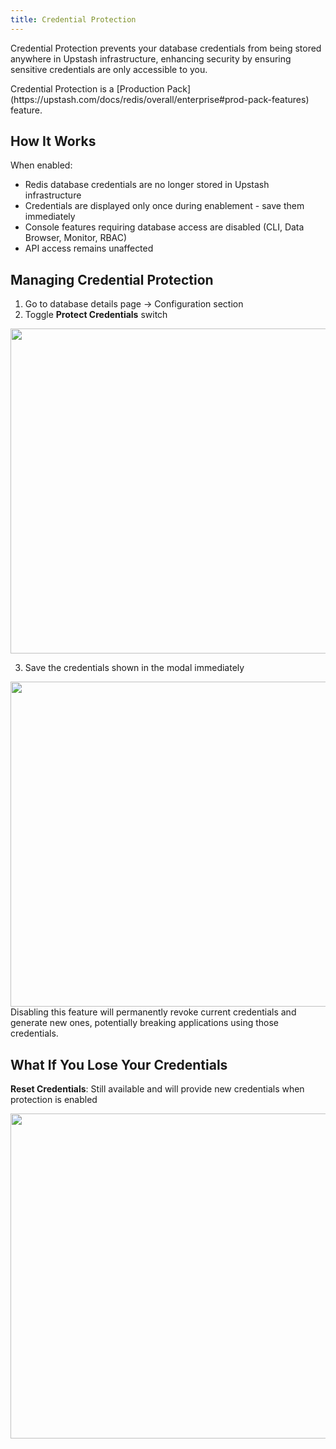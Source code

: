 ```yaml
---
title: Credential Protection
---
```


Credential Protection prevents your database credentials from being stored anywhere in Upstash infrastructure, enhancing security by ensuring sensitive credentials are only accessible to you.

<Note>
  Credential Protection is a [Production
  Pack](https://upstash.com/docs/redis/overall/enterprise#prod-pack-features)
  feature.
</Note>

## How It Works

When enabled:

- Redis database credentials are no longer stored in Upstash infrastructure
- Credentials are displayed only once during enablement - save them immediately
- Console features requiring database access are disabled (CLI, Data Browser, Monitor, RBAC)
- API access remains unaffected

## Managing Credential Protection

1. Go to database details page → Configuration section
2. Toggle **Protect Credentials** switch

<Frame>
  <img
    src="/img/credential-protection/activate-protect-credentials.png"
    width="520"
  />
</Frame>

3. Save the credentials shown in the modal immediately

<Frame>
  <img src="/img/credential-protection/save-credentials.png" width="520" />
</Frame>

<Warning>
  Disabling this feature will permanently revoke current credentials and
  generate new ones, potentially breaking applications using those credentials.
</Warning>

## What If You Lose Your Credentials

**Reset Credentials**: Still available and will provide new credentials when protection is enabled

<Frame>
  <img src="/img/credential-protection/reset-credentials.png" width="520" />
</Frame>

